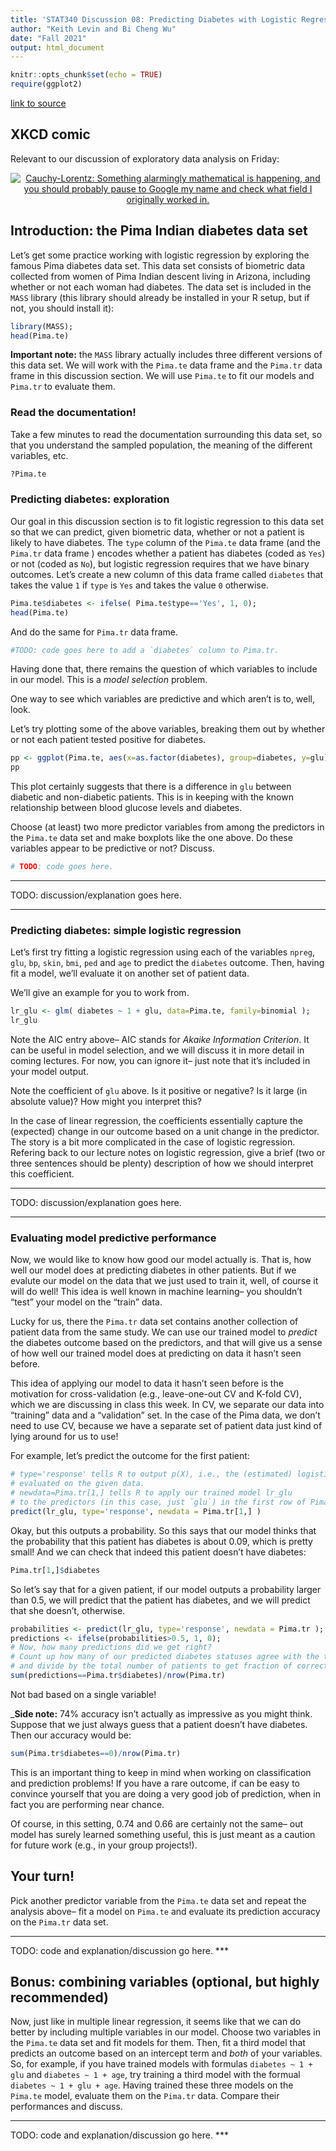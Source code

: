 ```yaml
---
title: 'STAT340 Discussion 08: Predicting Diabetes with Logistic Regression'
author: "Keith Levin and Bi Cheng Wu"
date: "Fall 2021"
output: html_document
---
```


```r
knitr::opts_chunk$set(echo = TRUE)
require(ggplot2)
```

[link to source](ds08.Rmd)

## XKCD comic

Relevant to our discussion of exploratory data analysis on Friday:

<center><a href="https://xkcd.com/2048/"><img id="comic" src="https://imgs.xkcd.com/comics/curve_fitting.png" title="Cauchy-Lorentz: Something alarmingly mathematical is happening, and you should probably pause to Google my name and check what field I originally worked in."></a></center>

## Introduction: the Pima Indian diabetes data set

Let's get some practice working with logistic regression by exploring the famous Pima diabetes data set.
This data set consists of biometric data collected from women of Pima Indian descent living in Arizona, including whether or not each woman had diabetes.
The data set is included in the `MASS` library (this library should already be installed in your R setup, but if not, you should install it):
```r
library(MASS);
head(Pima.te)
```

__Important note:__ the `MASS` library actually includes three different versions of this data set. We will work with the `Pima.te` data frame and the `Pima.tr` data frame in this discussion section.
We will use `Pima.te` to fit our models and `Pima.tr` to evaluate them.

### Read the documentation!

Take a few minutes to read the documentation surrounding this data set, so that you understand the sampled population, the meaning of the different variables, etc.
```r
?Pima.te
```

### Predicting diabetes: exploration

Our goal in this discussion section is to fit logistic regression to this data set so that we can predict, given biometric data, whether or not a patient is likely to have diabetes.
The `type` column of the `Pima.te` data frame (and the `Pima.tr` data frame ) encodes whether a patient has diabetes (coded as `Yes`) or not (coded as `No`), but logistic regression requires that we have binary outcomes.
Let's create a new column of this data frame called `diabetes` that takes the value `1` if `type` is `Yes` and takes the value `0` otherwise.

```r
Pima.te$diabetes <- ifelse( Pima.te$type=='Yes', 1, 0);
head(Pima.te)
```

And do the same for `Pima.tr` data frame.

```r

#TODO: code goes here to add a `diabetes` column to Pima.tr.

```

Having done that, there remains the question of which variables to include in our model.
This is a *model selection* problem.

One way to see which variables are predictive and which aren't is to, well, look.

Let's try plotting some of the above variables, breaking them out by whether or not each patient tested positive for diabetes.

```r
pp <- ggplot(Pima.te, aes(x=as.factor(diabetes), group=diabetes, y=glu)) + geom_boxplot();
pp
```

This plot certainly suggests that there is a difference in `glu` between diabetic and non-diabetic patients.
This is in keeping with the known relationship between blood glucose levels and diabetes.

Choose (at least) two more predictor variables from among the predictors in the `Pima.te` data set and make boxplots like the one above.
Do these variables appear to be predictive or not? Discuss.

```r

# TODO: code goes here.

```

***

TODO: discussion/explanation goes here.

***

### Predicting diabetes: simple logistic regression

Let's first try fitting a logistic regression using each of the variables `npreg`, `glu`, `bp`, `skin`, `bmi`, `ped` and `age` to predict the `diabetes` outcome.
Then, having fit a model, we'll evaluate it on another set of patient data.

We'll give an example for you to work from.

```r
lr_glu <- glm( diabetes ~ 1 + glu, data=Pima.te, family=binomial );
lr_glu
```

Note the AIC entry above-- AIC stands for *Akaike Information Criterion*.
It can be useful in model selection, and we will discuss it in more detail in coming lectures.
For now, you can ignore it-- just note that it's included in your model output.

Note the coefficient of `glu` above. Is it positive or negative? Is it large (in absolute value)? How might you interpret this?

In the case of linear regression, the coefficients essentially capture the (expected) change in our outcome based on a unit change in the predictor.
The story is a bit more complicated in the case of logistic regression.
Refering back to our lecture notes on logistic regression, give a brief (two or three sentences should be plenty) description of how we should interpret this coefficient.

***

TODO: discussion/explanation goes here.

***

### Evaluating model predictive performance

Now, we would like to know how good our model actually is.
That is, how well our model does at predicting diabetes in other patients.
But if we evalute our model on the data that we just used to train it, well, of course it will do well!
This idea is well known in machine learning-- you shouldn't "test" your model on the "train" data.

Lucky for us, there the `Pima.tr` data set contains another collection of patient data from the same study.
We can use our trained model to *predict* the diabetes outcome based on the predictors, and that will give us a sense of how well our trained model does at predicting on data it hasn't seen before.

This idea of applying our model to data it hasn't seen before is the motivation for cross-validation (e.g., leave-one-out CV and K-fold CV), which we are discussing in class this week.
In CV, we separate our data into "training" data and a "validation" set.
In the case of the Pima data, we don't need to use CV, because we have a separate set of patient data just kind of lying around for us to use!

For example, let's predict the outcome for the first patient:
```r
# type='response' tells R to output p(X), i.e., the (estimated) logistic function
# evaluated on the given data.
# newdata=Pima.tr[1,] tells R to apply our trained model lr_glu
# to the predictors (in this case, just `glu`) in the first row of Pima.tr.
predict(lr_glu, type='response', newdata = Pima.tr[1,] )
```
Okay, but this outputs a probability.
So this says that our model thinks that the probability that this patient has diabetes is about 0.09, which is pretty small!
And we can check that indeed this patient doesn't have diabetes:
```r
Pima.tr[1,]$diabetes
```
So let's say that for a given patient, if our model outputs a probability larger than $0.5$, we will predict that the patient has diabetes, and we will predict that she doesn't, otherwise.
```r
probabilities <- predict(lr_glu, type='response', newdata = Pima.tr );
predictions <- ifelse(probabilities>0.5, 1, 0);
# Now, how many predictions did we get right?
# Count up how many of our predicted diabetes statuses agree with the true labels,
# and divide by the total number of patients to get fraction of correct labels.
sum(predictions==Pima.tr$diabetes)/nrow(Pima.tr)
```

Not bad based on a single variable!

___Side note:__ 74% accuracy isn't actually as impressive as you might think.
Suppose that we just always guess that a patient doesn't have diabetes.
Then our accuracy would be:
```r
sum(Pima.tr$diabetes==0)/nrow(Pima.tr)
```
This is an important thing to keep in mind when working on classification and prediction problems!
If you have a rare outcome, if can be easy to convince yourself that you are doing a very good job of prediction, when in fact you are performing near chance.

Of course, in this setting, 0.74 and 0.66 are certainly not the same-- out model has surely learned something useful, this is just meant as a caution for future work (e.g., in your group projects!).

## Your turn!

Pick another predictor variable from the `Pima.te` data set and repeat the analysis above-- fit a model on `Pima.te` and evaluate its prediction accuracy on the `Pima.tr` data set.

***
TODO: code and explanation/discussion go here.
***

## Bonus: combining variables (optional, but highly recommended)

Now, just like in multiple linear regression, it seems like that we can do better by including multiple variables in our model.
Choose two variables in the `Pima.te` data set and fit models for them.
Then, fit a third model that predicts an outcome based on an intercept term and *both* of your variables.
So, for example, if you have trained models with formulas `diabetes ~ 1 + glu` and `diabetes ~ 1 + age`, try training a third model with the formual `diabetes ~ 1 + glu + age`.
Having trained these three models on the `Pima.te` model, evaluate them on the `Pima.tr` data.
Compare their performances and discuss.

***
TODO: code and explanation/discussion go here.
***

